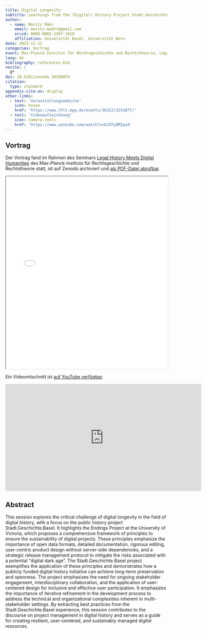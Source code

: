 ```yaml
---
title: Digital Longevity
subtitle: Learnings from the (Digital) History Project Stadt.Geschichte.Basel
author:
  - name: Moritz Mähr
    email: moritz.maehr@gmail.com
    orcid: 0000-0002-1367-1618
    affiliation: Universität Basel, Universität Bern
date: 2023-12-12
categories: Vortrag
event: Max-Planck-Institut für Rechtsgeschichte und Rechtstheorie, Legal History Meets Digital Humanities
lang: de
bibliography: references.bib
nocite: |
  @*
doi: 10.5281/zenodo.10368874
citation:
  type: standard
appendix-cite-as: display
other-links:
  - text: 'Veranstaltungswebsite'
    icon: house
    href: 'https://www.lhlt.mpg.de/events/36152/3251077/'
  - text: 'Videoaufzeichnung'
    icon: camera-reels
    href: 'https://www.youtube.com/watch?v=6JO7y0MIpsA'
---
```


## Vortrag

Der Vortrag fand im Rahmen des Seminars [Legal History Meets Digital Humanities](https://www.lhlt.mpg.de/events/36152/3251077/) des Max-Planck-Instituts für Rechtsgeschichte und Rechtstheorie statt, ist auf Zenodo archiviert und [als PDF-Datei abrufbar](https://doi.org/10.5281/zenodo.10368874).

::: {.callout-tip title="Präsentation anzeigen" icon="false" collapse="true"}
<iframe src="/assets/files/20231212-Moritz_Maehr-Digital_Longevity.pdf" width="100%" height="600px" loading="lazy" allowfullscreen title="Digital Longevity: Learnings from the (Digital) History Project Stadt.Geschichte.Basel">

This browser does not support PDFs. Please download the PDF <a href="/assets/files/20231212-Moritz_Maehr-Digital_Longevity.pdf">download the PDF</a> to view it.

</iframe>
:::

Ein Videomitschnitt ist [auf YouTube verfügbar](https://www.youtube.com/watch?v=6JO7y0MIpsA).

::: {.callout-tip title="Videomitschnitt anzeigen" icon="false" collapse="true"}
<iframe width="610" height="334" loading="lazy" src="https://www.youtube.com/embed/6JO7y0MIpsA" title="[Ep. 5] Digital Longevity: Learnings from the (Digital) History Project Stadt.Geschichte.Basel" frameborder="0" allow="accelerometer; autoplay; clipboard-write; encrypted-media; gyroscope; picture-in-picture; web-share" referrerpolicy="strict-origin-when-cross-origin" allowfullscreen></iframe>
:::

## Abstract

This session explores the critical challenge of digital longevity in the field of digital history, with a focus on the public history project Stadt.Geschichte.Basel. It highlights the Endings Project at the University of Victoria, which proposes a comprehensive framework of principles to ensure the sustainability of digital projects. These principles emphasize the importance of open data formats, detailed documentation, rigorous editing, user-centric product design without server-side dependencies, and a strategic release management protocol to mitigate the risks associated with a potential "digital dark age". The Stadt.Geschichte.Basel project exemplifies the application of these principles and demonstrates how a publicly funded digital history initiative can achieve long-term preservation and openness. The project emphasizes the need for ongoing stakeholder engagement, interdisciplinary collaboration, and the application of user-centered design for inclusive and effective user participation. It emphasizes the importance of iterative refinement in the development process to address the technical and organizational complexities inherent in multi-stakeholder settings. By extracting best practices from the Stadt.Geschichte.Basel experience, this session contributes to the discourse on project management in digital history and serves as a guide for creating resilient, user-centered, and sustainably managed digital resources.